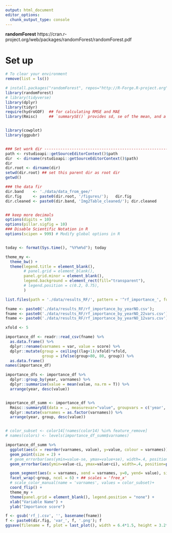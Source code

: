 ```yaml
---
output: html_document
editor_options: 
  chunk_output_type: console
---
```





**randomForest**
https://cran.r-project.org/web/packages/randomForest/randomForest.pdf


# Set up

```r
# To clear your environment
remove(list = ls())

# install.packages("randomForest", repos="http://R-Forge.R-project.org")
library(randomForest)
# library(tidyverse)
library(dplyr)
library(tidyr)
require(hydroGOF)  ## for calculating RMSE and MAE
library(Rmisc)     ## `summarySE()` provides sd, se of the mean, and a (default 95%) confidence interval


library(cowplot)
library(ggpubr)


### Set work dir ----------------------------------------------------------
path <- rstudioapi::getSourceEditorContext()$path
dir  <- dirname(rstudioapi::getSourceEditorContext()$path)
dir
dir.root <- dirname(dir)
setwd(dir.root) ## set this parent dir as root dir
getwd()

### the data fir
dir.band    <- './data/data_from_gee/'
dir.fig     <- paste0(dir.root, '/figures/');   dir.fig
dir.cleaned <- paste0(dir.band, 'Img2Table_cleaned/'); dir.cleaned


## keep more decimals
options(digits = 10)
options(pillar.sigfig = 10)
### Disable Scientific Notation in R
options(scipen = 999) # Modify global options in R


today <- format(Sys.time(), "%Y%m%d"); today
```


```r
theme_my <- 
  theme_bw() +
  theme(legend.title = element_blank(), 
        # panel.grid = element_blank(),
        panel.grid.minor = element_blank(),
        legend.background = element_rect(fill="transparent"),
        # legend.position = c(0.2, 0.75),
        ) 
```



```r
list.files(path = './data/results_RF/', pattern = '^rf_importance_', full.names = T)

fname <- paste0('./data/results_RF/rf_importance_by_yearNO.csv');
fname <- paste0('./data/results_RF/rf_importance_by_yearNO_22vars.csv') ## all veriables
fname <- paste0('./data/results_RF/rf_importance_by_yearNO_12vars.csv')

xfold <- 5

importance_df <- readr::read_csv(fname) %>%
  as.data.frame() %>%
  dplyr::rename(varnames = var, value = score) %>%
  dplyr::mutate(group = ceiling((lag+1)/xfold)*xfold, 
                group = ifelse(group>80, 80, group)) %>%
  as.data.frame()
names(importance_df)

importance_dfs <- importance_df %>%
  dplyr::group_by(year, varnames) %>%
  dplyr::summarise(value = mean(value, na.rm = T)) %>%
  arrange(year, desc(value))


importance_df_summ <- importance_df %>% 
  Rmisc::summarySE(data = ., measurevar="value", groupvars = c('year', 'varnames', 'group'), na.rm = T) %>%
  dplyr::mutate(varnames = as.factor(varnames)) %>%
  arrange(year, group, desc(value))


# color_subset <- color14[!names(color14) %in% feature_remove]
# names(colors) <- levels(importance_df_summ$varnames)

importance_df_summ %>%
  ggplot(aes(x = reorder(varnames, value), y=value, colour = varnames)) +
  geom_point(size = 2) +
  # geom_errorbar(aes(ymin=value-se, ymax=value+se), width=.4, position=position_dodge(0.05)) +
  geom_errorbar(aes(ymin=value-ci, ymax=value+ci), width=.4, position=position_dodge(0.05), size = 0.5, alpha = 0.7) +

  geom_segment(aes(x = varnames, xend = varnames, y=0, yend= value), size = 0.1) +
  facet_wrap(~group, ncol = 6) + ## scales = 'free_x'
  # scale_color_manual(name = 'varnames', values = color_subset)+
  coord_flip() +
  theme_my +
  theme(panel.grid = element_blank(), legend.position = "none") +
  xlab("Variable Name") +
  ylab("Importance score")

f <- gsub('rf_|.csv', '', basename(fname))
f <- paste0(dir.fig, 'var_', f, '.png'); f
ggsave(filename = f, plot = last_plot(), width = 6.4*1.5, height = 3.2*2.5, units = 'in', dpi = 300)

```






